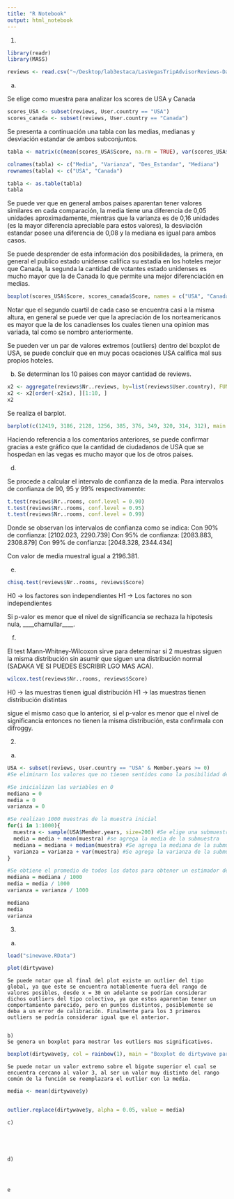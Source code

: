 ```yaml
---
title: "R Notebook"
output: html_notebook
---
```


1.

```r
library(readr)
library(MASS)

reviews <- read.csv("~/Desktop/lab3estaca/LasVegasTripAdvisorReviews-Dataset.csv", sep=";")
```

a)

Se elige como muestra para analizar los scores de USA y Canada

```r
scores_USA <- subset(reviews, User.country == "USA")
scores_canada <- subset(reviews, User.country == "Canada")
```

Se presenta a continuación una tabla con las medias, medianas y desviación estandar de ambos subconjuntos.

```r
tabla <- matrix(c(mean(scores_USA$Score, na.rm = TRUE), var(scores_USA$Score, na.rm = TRUE), sd(scores_USA$Score, na.rm = TRUE), median(scores_USA$Score, na.rm = TRUE), mean(scores_canada$Score, na.rm = TRUE), var(scores_canada$Score, na.rm = TRUE), sd(scores_canada$Score, na.rm = TRUE), median(scores_canada$Score, na.rm = TRUE)), ncol = 4, byrow = TRUE)

colnames(tabla) <- c("Media", "Varianza", "Des_Estandar", "Mediana")
rownames(tabla) <- c("USA", "Canada")

tabla <- as.table(tabla)
tabla
```
Se puede ver que en general ambos paises aparentan tener valores similares en cada comparación, la media tiene una diferencia de 0,05 unidades aproximadamente, mientras que la varianza es de 0,16 unidades (es la mayor diferencia apreciable para estos valores), la desviación estandar posee una diferencia de 0,08 y la mediana es igual para ambos casos.

Se puede desprender de esta información dos posibilidades, la primera, en general el publico estado unidense califica su estadia en los hoteles mejor que Canada, la segunda la cantidad de votantes estado unidenses es mucho mayor que la de Canada lo que permite una mejor diferenciación en medias.


```r
boxplot(scores_USA$Score, scores_canada$Score, names = c("USA", "Canada"), col = rainbow(2), ylab = "Score", main = "Boxplot de Scores para USA vs Canada")
```
Notar que el segundo cuartil de cada caso se encuentra casi a la misma altura, en general se puede ver que la apreciación de los norteamericanos es mayor que la de los canadienses los cuales tienen una opinion mas variada, tal como se nombro anteriormente.

Se pueden ver un par de valores extremos (outliers) dentro del boxplot de USA, se puede concluir que en muy pocas ocaciones USA califica mal sus propios hoteles.

b)
Se determinan los 10 paises con mayor cantidad de reviews.

```r
x2 <- aggregate(reviews$Nr..reviews, by=list(reviews$User.country), FUN=sum)
x2 <- x2[order(-x2$x), ][1:10, ]
x2
```

Se realiza el barplot.

```r
barplot(c(12419, 3186, 2128, 1256, 385, 376, 349, 320, 314, 312), main = "Barplot de cantidad de reviews para los 10 paises con mas reviews", col = rainbow(10), names = c("USA", "UK", "Canada", "Australia", "Germany", "Mexico", "India", "Saudi Arabia", "Ireland", "Netherlands"), ylab = "Reviews", cex.names = 0.6)
```
Haciendo referencia a los comentarios anteriores, se puede confirmar gracias a este gráfico que la cantidad de ciudadanos de USA que se hospedan en las vegas es mucho mayor que los de otros paises.

d)

Se procede a calcular el intervalo de confianza de la media.
Para intervalos de confianza de 90, 95 y 99% respectivamente:
```r
t.test(reviews$Nr..rooms, conf.level = 0.90)
t.test(reviews$Nr..rooms, conf.level = 0.95)
t.test(reviews$Nr..rooms, conf.level = 0.99)

```
Donde se observan los intervalos de confianza como se indica:
Con 90% de confianza: [2102.023, 2290.739]
Con 95% de confianza: [2083.883, 2308.879]
Con 99% de confianza: [2048.328, 2344.434]

Con valor de media muestral igual a 2196.381.


e)
```r
chisq.test(reviews$Nr..rooms, reviews$Score)
```
H0 -> los factores son independientes
H1 -> Los factores no son independientes

Si p-valor es menor que el nivel de significancia se rechaza la hipotesis nula, ____chamullar____.

f)

El test Mann-Whitney-Wilcoxon sirve para determinar si 2 muestras siguen la misma distribución sin asumir que siguen una distribución normal (SADAKA VE SI PUEDES ESCRIBIR LGO MAS ACA).
```r
wilcox.test(reviews$Nr..rooms, reviews$Score) 
```
H0 -> las muestras tienen igual distribución
H1 -> las muestras tienen distribución distintas

sigue el mismo caso que lo anterior, si el p-valor es menor que el nivel de significancia entonces no tienen la misma distribución, esta confirmala con difroggy.

2.

a)

```r


USA <- subset(reviews, User.country == "USA" & Member.years >= 0)
#Se eliminarn los valores que no tienen sentidos como la posibilidad de ser un miembro por menos de 0 años.

#Se inicializan las variables en 0
mediana = 0
media = 0
varianza = 0

#Se realizan 1000 muestras de la muestra inicial
for(i in 1:1000){
  muestra <- sample(USA$Member.years, size=200) #Se elige una submuestra aleatoria
  media = media + mean(muestra) #se agrega la media de la submuestra 
  mediana = mediana + median(muestra) #Se agrega la mediana de la submuestra
  varianza = varianza + var(muestra) #Se agrega la varianza de la submuestra
}

#Se obtiene el promedio de todos los datos para obtener un estimador de la mediana, media y varianza.
mediana = mediana / 1000  
media = media / 1000
varianza = varianza / 1000

mediana
media
varianza


```


3.
a)
```r
load("sinewave.RData")

plot(dirtywave)
```
    Se puede notar que al final del plot existe un outlier del tipo global, ya que este se encuentra notablemente fuera del rango de valores posibles, desde x = 30 en adelante se podrían considerar dichos outliers del tipo colectivo, ya que estos aparentan tener un comportamiento parecido, pero en puntos distintos, posiblemente se deba a un error de calibración. Finalmente para los 3 primeros outliers se podría considerar igual que el anterior.
    
    
    b)
    Se genera un boxplot para mostrar los outliers mas significativos.
    
```r
boxplot(dirtywave$y, col = rainbow(1), main = "Boxplot de dirtywave para determinar outliers", ylab = "y", xlab = "Dirtywave")
```  
    Se puede notar un valor extremo sobre el bigote superior el cual se encuentra cercano al valor 3, al ser un valor muy distinto del rango común de la función se reemplazara el outlier con la media.
    
```r
media <- mean(dirtywave$y)


outlier.replace(dirtywave$y, alpha = 0.05, value = media)
```

    
    
    c)
    
    
    
    
    
    d)
    
    
    
    
    e
    
    
    
  
